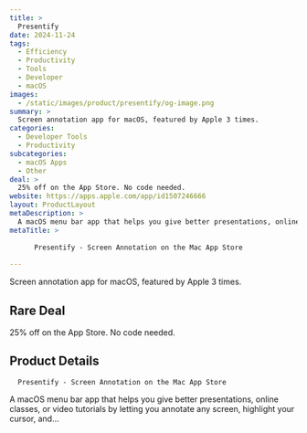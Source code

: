 ```yaml
---
title: >
  Presentify
date: 2024-11-24
tags:
  - Efficiency
  - Productivity
  - Tools
  - Developer
  - macOS
images:
  - /static/images/product/presentify/og-image.png
summary: >
  Screen annotation app for macOS, featured by Apple 3 times.
categories:
  - Developer Tools
  - Productivity
subcategories:
  - macOS Apps
  - Other
deal: >
  25% off on the App Store. No code needed.
website: https://apps.apple.com/app/id1507246666
layout: ProductLayout
metaDescription: >
  A macOS menu bar app that helps you give better presentations, online classes, or video tutorials by letting you annotate any screen, highlight your cursor, and…
metaTitle: >
  
      ‎Presentify - Screen Annotation on the Mac App Store
    
---
```

Screen annotation app for macOS, featured by Apple 3 times.

## Rare Deal

25% off on the App Store. No code needed.

## Product Details

      ‎Presentify - Screen Annotation on the Mac App Store
    

A macOS menu bar app that helps you give better presentations, online classes, or video tutorials by letting you annotate any screen, highlight your cursor, and…
